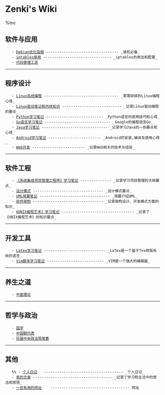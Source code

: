 = Zenki's Wiki =

%toc
    
== 软件与应用 ==
    - [[Debian/Debian优化指南|Debian优化指南]] --------------------------------- _装机必备_
    - [[Net/iptables|iptables使用]] ------------------------------- _iptables的用法和配置_
    - [[Debian/代码管理工具|代码管理工具]]

----

== 程序设计 ==
    - [[Linux/Linux系统编程|Linux系统编程]] ---------------------------------- _零零碎碎的Linux编程心得_
    - [[Driver/Linux驱动笔记|Linux驱动笔记和内核知识]] --------------------------- _记录Linux驱动编程的要点_
    - [[Python/Python学习笔记|Python学习笔记]] -------------------------- _Python语言的使用技巧和心得_
    - [[GO/Go语言学习笔记|Go语言学习笔记]] ------------------------------ _Google的编程语言Go_
    - [[Java/Java学习笔记|Java学习笔记]] ------------------------------ _记录学习Java的一些要点和心得_
    - [[Android/Android学习笔记|Android学习笔记]] ------------------------ _Android的安装,编译及使用心得_
    - [[Web/Web开发|Web开发]] ------------------------ _记录Web相关的技术与经验_

----

== 软件工程 ==
    - [[PM/系统集成项目管理工程师学习笔记|《系统集成项目管理工程师》学习笔记]] -------------- _记录学习项目管理的大纲要点_
    - [[Design/设计模式|设计模式]] -------------------------------- _设计模式要点_
    - [[UML/UML简要笔记|UML简要笔记]] -------------------------------- _简要介绍UML_
    - [[软件架构/软件架构|软件架构]] -------------------------------- _记录架构设计、开发模式方面的知识_
    - [[UNIX编程艺术/UNIX编程艺术|《UNIX编程艺术》学习笔记]] --------------------------------- _记录了《UNIX编程艺术》的知识要点_

----

== 开发工具 ==
    - [[Latex/Latex学习笔记|Latex学习笔记]] ---------------------------- _LaTex是一个基于Tex排版系统的语言_
    - [[VIM/Vim脚本语法学习|Vim脚本学习笔记]] -------------------------- _VIM是一个强大的编辑器_

----

== 养生之道 ==
    - [[养生之道/中医理论|中医理论]]

----

== 哲学与政治 ==
    - [[国学/国学|国学]]
    - [[国学/中国朝代表|中国朝代表]]
    - [[国学/历届中央政治局常委|历届中央政治局常委]]

----

== 其他 ==
    %% - [[diary/diary|个人日记]]   ------------------------------------ _个人日记_
    - [[blog/blog|我的文章]] ------------------------------------ _记录了学习和生活中的想法和感悟_
    - [[网址|一些有用的网址]]    ------------------------------------ 网址
